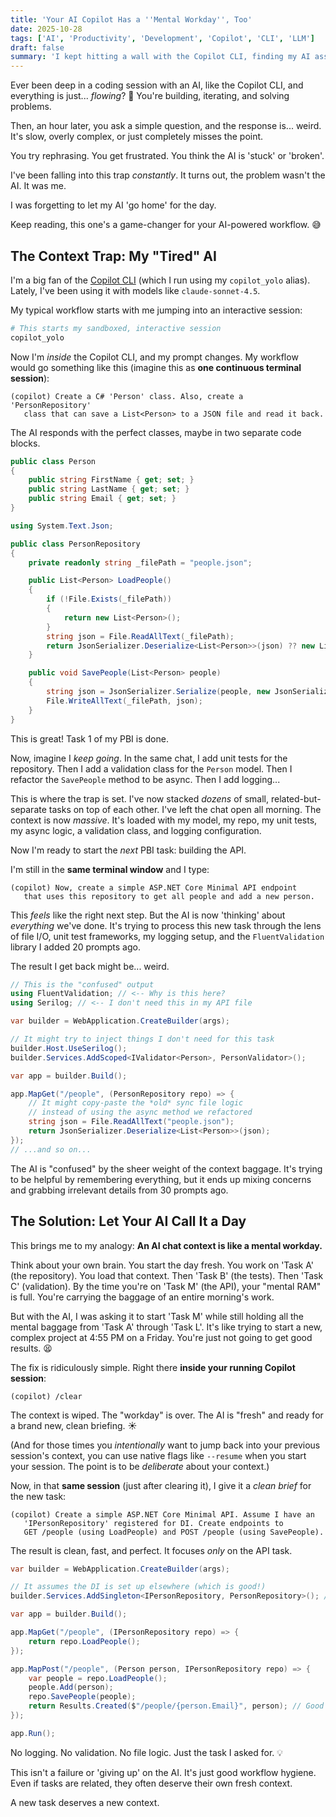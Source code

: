 ```yaml
---
title: 'Your AI Copilot Has a ''Mental Workday'', Too'
date: 2025-10-28
tags: ['AI', 'Productivity', 'Development', 'Copilot', 'CLI', 'LLM']
draft: false
summary: 'I kept hitting a wall with the Copilot CLI, finding my AI assistant getting ''stuck'' or ''slow''. The problem wasn''t the AI... it was my workflow. Here''s why you need to let your AI ''call it a day''.'
---
```




Ever been deep in a coding session with an AI, like the Copilot CLI, and everything is just... *flowing*? 🌊 You're building, iterating, and solving problems.

Then, an hour later, you ask a simple question, and the response is... weird. It's slow, overly complex, or just completely misses the point.

You try rephrasing. You get frustrated. You think the AI is 'stuck' or 'broken'.

I've been falling into this trap *constantly*. It turns out, the problem wasn't the AI. It was me.

I was forgetting to let my AI 'go home' for the day.

Keep reading, this one's a game-changer for your AI-powered workflow. 😅

## The Context Trap: My "Tired" AI

I'm a big fan of the [Copilot CLI](https://gordonbeeming.com/blog/2025-10-03/taming-the-ai-my-paranoid-guide-to-running-copilot-cli-in-a-secure-docker-sandbox) (which I run using my `copilot_yolo` alias). Lately, I've been using it with models like `claude-sonnet-4.5`.

My typical workflow starts with me jumping into an interactive session:

```bash
# This starts my sandboxed, interactive session
copilot_yolo
````

Now I'm *inside* the Copilot CLI, and my prompt changes. My workflow would go something like this (imagine this as **one continuous terminal session**):

```text
(copilot) Create a C# 'Person' class. Also, create a 'PersonRepository' 
   class that can save a List<Person> to a JSON file and read it back.
```

The AI responds with the perfect classes, maybe in two separate code blocks.

```csharp
public class Person
{
    public string FirstName { get; set; }
    public string LastName { get; set; }
    public string Email { get; set; }
}
```

```csharp
using System.Text.Json;

public class PersonRepository
{
    private readonly string _filePath = "people.json";

    public List<Person> LoadPeople()
    {
        if (!File.Exists(_filePath))
        {
            return new List<Person>();
        }
        string json = File.ReadAllText(_filePath);
        return JsonSerializer.Deserialize<List<Person>>(json) ?? new List<Person>();
    }

    public void SavePeople(List<Person> people)
    {
        string json = JsonSerializer.Serialize(people, new JsonSerializerOptions { WriteIndented = true });
        File.WriteAllText(_filePath, json);
    }
}
```

This is great\! Task 1 of my PBI is done.

Now, imagine I *keep going*. In the same chat, I add unit tests for the repository. Then I add a validation class for the `Person` model. Then I refactor the `SavePeople` method to be async. Then I add logging...

This is where the trap is set. I've now stacked *dozens* of small, related-but-separate tasks on top of each other. I've left the chat open all morning. The context is now *massive*. It's loaded with my model, my repo, my unit tests, my async logic, a validation class, and logging configuration.

Now I'm ready to start the *next* PBI task: building the API.

I'm still in the **same terminal window** and I type:

```text
(copilot) Now, create a simple ASP.NET Core Minimal API endpoint 
   that uses this repository to get all people and add a new person.
```

This *feels* like the right next step. But the AI is now 'thinking' about *everything* we've done. It's trying to process this new task through the lens of file I/O, unit test frameworks, my logging setup, and the `FluentValidation` library I added 20 prompts ago.

The result I get back might be... weird.

```csharp
// This is the "confused" output
using FluentValidation; // <-- Why is this here?
using Serilog; // <-- I don't need this in my API file

var builder = WebApplication.CreateBuilder(args);

// It might try to inject things I don't need for this task
builder.Host.UseSerilog(); 
builder.Services.AddScoped<IValidator<Person>, PersonValidator>();

var app = builder.Build();

app.MapGet("/people", (PersonRepository repo) => {
    // It might copy-paste the *old* sync file logic 
    // instead of using the async method we refactored
    string json = File.ReadAllText("people.json"); 
    return JsonSerializer.Deserialize<List<Person>>(json); 
});
// ...and so on...
```

The AI is "confused" by the sheer weight of the context baggage. It's trying to be helpful by remembering everything, but it ends up mixing concerns and grabbing irrelevant details from 30 prompts ago.

## The Solution: Let Your AI Call It a Day

This brings me to my analogy: **An AI chat context is like a mental workday.**

Think about your own brain. You start the day fresh. You work on 'Task A' (the repository). You load that context. Then 'Task B' (the tests). Then 'Task C' (validation). By the time you're on 'Task M' (the API), your "mental RAM" is full. You're carrying the baggage of an entire morning's work.

But with the AI, I was asking it to start 'Task M' while still holding all the mental baggage from 'Task A' through 'Task L'. It's like trying to start a new, complex project at 4:55 PM on a Friday. You're just not going to get good results. 😫

The fix is ridiculously simple. Right there **inside your running Copilot session**:

```text
(copilot) /clear
```

The context is wiped. The "workday" is over. The AI is "fresh" and ready for a brand new, clean briefing. ☀️

(And for those times you *intentionally* want to jump back into your previous session's context, you can use native flags like `--resume` when you start your session. The point is to be *deliberate* about your context.)

Now, in that **same session** (just after clearing it), I give it a *clean brief* for the new task:

```text
(copilot) Create a simple ASP.NET Core Minimal API. Assume I have an 
   'IPersonRepository' registered for DI. Create endpoints to 
   GET /people (using LoadPeople) and POST /people (using SavePeople).
```

The result is clean, fast, and perfect. It focuses *only* on the API task.

```csharp
var builder = WebApplication.CreateBuilder(args);

// It assumes the DI is set up elsewhere (which is good!)
builder.Services.AddSingleton<IPersonRepository, PersonRepository>(); // Or whatever

var app = builder.Build();

app.MapGet("/people", (IPersonRepository repo) => {
    return repo.LoadPeople();
});

app.MapPost("/people", (Person person, IPersonRepository repo) => {
    var people = repo.LoadPeople();
    people.Add(person);
    repo.SavePeople(people);
    return Results.Created($"/people/{person.Email}", person); // Good API practice
});

app.Run();
```

No logging. No validation. No file logic. Just the task I asked for. 💡

This isn't a failure or 'giving up' on the AI. It's just good workflow hygiene. Even if tasks are related, they often deserve their own fresh context.

A new task deserves a new context.
